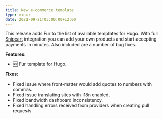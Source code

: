```yaml
---
title: New e-commerce template
type: minor
date: 2021-09-21T05:00:00+12:00
---
```

This release adds Fur to the list of available templates for Hugo. With full [Snipcart](https://snipcart.com/) integration you can add your own products and start accepting payments in minutes. Also included are a number of bug fixes.

**Features:**

* 🆕 Fur template for Hugo.

**Fixes:**

* Fixed issue where front-matter would add quotes to numbers with commas.
* Fixed issue translating sites with i18n enabled.
* Fixed bandwidth dashboard inconsistency.
* Fixed handling errors received from providers when creating pull requests
